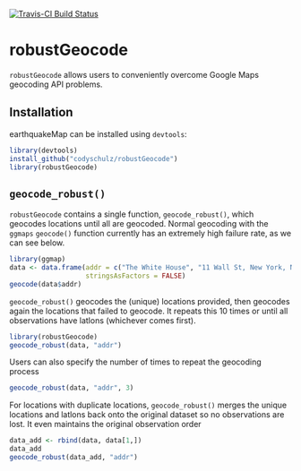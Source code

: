 [![Travis-CI Build Status](https://travis-ci.org/codyschulz/robustGeocode.svg?branch=master)](https://travis-ci.org/codyschulz/robustGeocode)

# robustGeocode

`robustGeocode` allows users to conveniently overcome Google Maps geocoding API problems.

## Installation

earthquakeMap can be installed using `devtools`:
```r
library(devtools)
install_github("codyschulz/robustGeocode")
library(robustGeocode)
```

## `geocode_robust()`

`robustGeocode` contains a single function, `geocode_robust()`, which geocodes locations until all are geocoded. Normal geocoding with the `ggmaps` `geocode()` function currently has an extremely high failure rate, as we can see below.

```r
library(ggmap)
data <- data.frame(addr = c("The White House", "11 Wall St, New York, NY", "525 A St. NE, Washington, DC", "42 Wallaby Way, Sydney"), 
                   stringsAsFactors = FALSE)
geocode(data$addr)
```

`geocode_robust()` geocodes the (unique) locations provided, then geocodes again the locations that failed to geocode. It repeats this 10 times or until all observations have latlons (whichever comes first).
```r
library(robustGeocode)
geocode_robust(data, "addr")
```

Users can also specify the number of times to repeat the geocoding process
```r
geocode_robust(data, "addr", 3)
```

For locations with duplicate locations, `geocode_robust()` merges the unique locations and latlons back onto the original dataset so no observations are lost. It even maintains the original observation order
```r
data_add <- rbind(data, data[1,])
data_add
geocode_robust(data_add, "addr")
```
